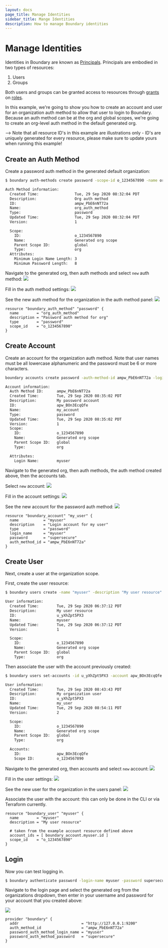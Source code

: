 ```yaml
---
layout: docs
page_title: Manage Identities
sidebar_title: Mange Identities
description: How to manage Boundary identities
---
```


# Manage Identities

Identities in Boundary are known as [Principals](/docs/concepts/domain-model/principals). Principals are embodied in two types of resources:

1. Users
1. Groups

Both users and groups can be granted access to resources through [grants](/docs/concepts/domain-model/grants) on [roles](/docs/concepts/domain-model/roles).

In this example, we're going to show you how to create an account and user for an organization auth method to allow that user to login to Boundary. Because an
auth method can be at the org and global scopes, we're going to create an org-level auth method in the default generated org.

--> Note that all resource ID's in this example are illustrations only - ID's are uniquely generated for every resource, please make sure to update yours when
running this example!

## Create an Auth Method

Create a password auth method in the generated default organization:

<Tabs>
<Tab heading="CLI">


```bash
$ boundary auth-methods create password -scope-id o_1234567890 -name org_auth_method -description 'Org auth method'

Auth Method information:
  Created Time:                Tue, 29 Sep 2020 08:32:04 PDT
  Description:                 Org auth method
  ID:                          ampw_PbE6nNT72a
  Name:                        org_auth_method
  Type:                        password
  Updated Time:                Tue, 29 Sep 2020 08:32:04 PDT
  Version:                     1

  Scope:
    ID:                        o_1234567890
    Name:                      Generated org scope
    Parent Scope ID:           global
    Type:                      org
  Attributes:
    Minimum Login Name Length: 3
    Minimum Password Length:   8
```

</Tab>
<Tab heading="Admin Console">


Navigate to the generated org, then auth methods and select `new` auth method:
![](/img/manage-id-auth-method-undefined.png)

Fill in the auth method settings:
![](/img/manage-id-auth-method-setting.png)

See the new auth method for the organization in the auth method panel:
![](/img/manage-id-auth-method-defined.png)

</Tab>
<Tab heading="Terraform">


```hcl
resource "boundary_auth_method" "password" {
  name        = "org_auth_method"
  description = "Password auth method for org"
  type        = "password"
  scope_id    = "o_1234567890"
}
```

</Tab>
</Tabs>


## Create Account

Create an account for the organization auth method. Note that user names must be all lowercase alphanumeric and the password must be 6 or more characters.

<Tabs>
<Tab heading="CLI">


```bash
boundary accounts create password -auth-method-id ampw_PbE6nNT72a -login-name 'myuser' -password supersecure -name my_account -description 'My password account'

Account information:
  Auth Method ID:      ampw_PbE6nNT72a
  Created Time:        Tue, 29 Sep 2020 08:35:02 PDT
  Description:         My password account
  ID:                  apw_BOn3EcqQfe
  Name:                my_account
  Type:                password
  Updated Time:        Tue, 29 Sep 2020 08:35:02 PDT
  Version:             1
  Scope:
    ID:                o_1234567890
    Name:              Generated org scope
    Parent Scope ID:   global
    Type:              org

  Attributes:
    Login Name:        myuser
```

</Tab>
<Tab heading="Admin Console">


Navigate to the generated org, then auth methods, the auth method created above, then the accounts tab.

Select `new` account:
![](/img/manage-id-acct-undefined.png)

Fill in the account settings:
![](/img/manage-id-acct-settings.png)

See the new account for the password auth method:
![](/img/manage-id-acct-defined.png)

</Tab>
<Tab heading="Terraform">


```hcl
resource "boundary_account" "my_user" {
  name           = "myuser"
  description    = "Login account for my user"
  type           = "password"
  login_name     = "myuser"
  password       = "supersecure"
  auth_method_id = "ampw_PbE6nNT72a"
}
```

</Tab>
</Tabs>


## Create User

Next, create a user at the organization scope.

<Tabs>
<Tab heading="CLI">


First, create the user resource:

```bash
$ boundary users create -name "myuser" -description "My user resource" -scope-id o_1234567890

User information:
  Created Time:        Tue, 29 Sep 2020 06:37:12 PDT
  Description:         My user resource
  ID:                  u_yXhZpt5PX3
  Name:                myuser
  Updated Time:        Tue, 29 Sep 2020 06:37:12 PDT
  Version:             1

  Scope:
    ID:                o_1234567890
    Name:              Generated org scope
    Parent Scope ID:   global
    Type:              org
```

Then associate the user with the account previously created:

```bash
$ boundary users set-accounts -id u_yXhZpt5PX3 -account apw_BOn3EcqQfe

User information:
  Created Time:        Tue, 29 Sep 2020 08:43:43 PDT
  Description:         My organization user
  ID:                  u_yXhZpt5PX3
  Name:                my_user
  Updated Time:        Tue, 29 Sep 2020 08:54:11 PDT
  Version:             2

  Scope:
    ID:                o_1234567890
    Name:              Generated org scope
    Parent Scope ID:   global
    Type:              org

  Accounts:
    ID:                apw_BOn3EcqQfe
    Scope ID:          o_1234567890
```

</Tab>
<Tab heading="Admin Console">


Navigate to the generated org, then accounts and select `new` account:
![](/img/manage-id-user-undefined.png)

Fill in the user settings:
![](/img/manage-id-user-settings.png)

See the new user for the organization in the users panel:
![](/img/manage-id-user-defined.png)

Associate the user with the account: this can only be done in the CLI or via Terraform currently.

</Tab>
<Tab heading="Terraform">


```hcl
resource "boundary_user" "myuser" {
  name        = "myuser"
  description = "My user resource"

  # taken from the example account resource defined above
  account_ids = [ boundary_account.myuser.id ]
  scope_id    = "o_1234567890"
}
```

</Tab>
</Tabs>


## Login

Now you can test logging in.

<Tabs>
<Tab heading="CLI">


```bash
$ boundary authenticate password -login-name myuser -password supersecure -auth-method-id ampw_PbE6nNT72a
```

</Tab>
<Tab heading="Admin Console">


Navigate to the login page and select the generated org from the organizations dropdown, then enter in your
username and password for your account that you created above:

![](/img/manage-id-login.png)

</Tab>
<Tab heading="Terraform">


```hcl
provider "boundary" {
  addr                            = "http://127.0.0.1:9200"
  auth_method_id                  = "ampw_PbE6nNT72a"
  password_auth_method_login_name = "myuser"
  password_auth_method_password   = "supersecure"
}
```

</Tab>
</Tabs>

